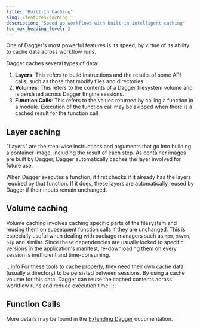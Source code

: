 ```yaml
---
title: "Built-In Caching"
slug: /features/caching
description: "Speed up workflows with built-in intelligent caching"
toc_max_heading_level: 2
---
```


One of Dagger's most powerful features is its speed, by virtue of its ability to cache data across workflow runs.

Dagger caches several types of data:

1. **Layers**: This refers to build instructions and the results of some API calls, such as those that modify files and directories.
2. **Volumes**: This refers to the contents of a Dagger filesystem volume and is persisted across Dagger Engine sessions.
2. **Function Calls**: This refers to the values returned by calling a function in a module. Execution of the function call may be skipped when there is a cached result for the function call.

## Layer caching

"Layers" are the step-wise instructions and arguments that go into building a container image, including the result of each step. As container images are built by Dagger, Dagger automatically caches the layer involved for future use.

When Dagger executes a function, it first checks if it already has the layers required by that function. If it does, these layers are automatically reused by Dagger if their inputs remain unchanged.

## Volume caching

Volume caching involves caching specific parts of the filesystem and reusing them on subsequent function calls if they are unchanged. This is especially useful when dealing with package managers such as `npm`, `maven`, `pip` and similar. Since these dependencies are usually locked to specific versions in the application's manifest, re-downloading them on every session is inefficient and time-consuming.

:::info
For these tools to cache properly, they need their own cache data (usually a directory) to be persisted between sessions. By using a cache volume for this data, Dagger can reuse the cached contents across workflow runs and reduce execution time.
:::

## Function Calls

More details may be found in the [Extending Dagger](../../extending/modules/function-caching.mdx) documentation. 
